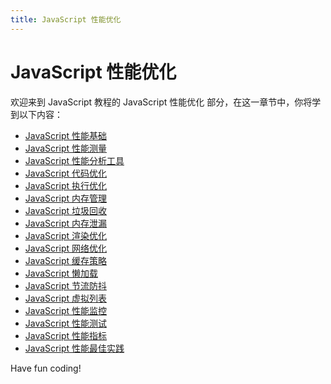 ```yaml
---
title: JavaScript 性能优化
---
```


# JavaScript 性能优化

欢迎来到 JavaScript 教程的 JavaScript 性能优化 部分，在这一章节中，你将学到以下内容：

- [JavaScript 性能基础](./0-javascript-performance-basics.mdx)
- [JavaScript 性能测量](./1-javascript-performance-measurement.mdx)
- [JavaScript 性能分析工具](./2-javascript-profiler.mdx)
- [JavaScript 代码优化](./3-javascript-code-optimization.mdx)
- [JavaScript 执行优化](./4-javascript-execution-optimization.mdx)
- [JavaScript 内存管理](./5-javascript-memory-management.mdx)
- [JavaScript 垃圾回收](./6-javascript-garbage-collection.mdx)
- [JavaScript 内存泄漏](./7-javascript-memory-leak.mdx)
- [JavaScript 渲染优化](./8-javascript-rendering-optimization.mdx)
- [JavaScript 网络优化](./9-javascript-network-optimization.mdx)
- [JavaScript 缓存策略](./10-javascript-caching-policy.mdx)
- [JavaScript 懒加载](./11-javascript-lazy-loading.mdx)
- [JavaScript 节流防抖](./12-javascript-throttling.mdx)
- [JavaScript 虚拟列表](./13-javascript-dummy-list.mdx)
- [JavaScript 性能监控](./14-javascript-performance-monitoring.mdx)
- [JavaScript 性能测试](./15-javascript-performance-testing.mdx)
- [JavaScript 性能指标](./16-javascript-performance-metrics.mdx)
- [JavaScript 性能最佳实践](./17-javascript-performance-best-practices.mdx)

Have fun coding!
